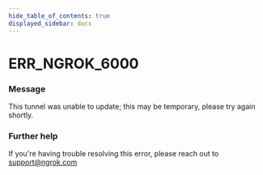```yaml
---
hide_table_of_contents: true
displayed_sidebar: docs
---
```



# ERR_NGROK_6000

### Message

This tunnel was unable to update; this may be temporary, please try again shortly.

<ErrorDetails error="err_ngrok_6000" />

### Further help

If you're having trouble resolving this error, please reach out to [support@ngrok.com](mailto:support@ngrok.com?subject=Help%20with%20ERR_NGROK_6000)

